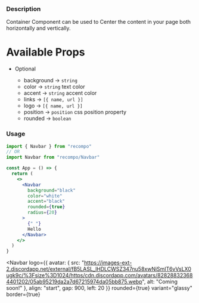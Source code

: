 
### Description

Container Component can be used to Center the content in your page both horizontally and vertically.

# Available Props

- Optional

  - background &rarr; `string`
  - color &rarr; `string` text color
  - accent &rarr; `string` accent color
  - links &rarr; `[{ name, url }]`
  - logo &rarr; `[{ name, url }]`
  - position &rarr; `position` css position property
  - rounded &rarr; `boolean`

### Usage

```jsx
import { Navbar } from "recompo"
// OR
import Navbar from "recompo/Navbar"

const App = () => {
  return (
    <>
      <Navbar
        background="black"
        color="white"
        accent="black"
        rounded={true}
        radius={20}
      >
        {" "}
        Hello
      </Navbar>
    </>
  )
}
```

<Navbar
  logo={{
    avatar: {
      src: "https://images-ext-2.discordapp.net/external/fB5LASL_lHDLCWSZ347nu58xwNiSmIT6vVsLX0ugk9c/%3Fsize%3D1024/https/cdn.discordapp.com/avatars/828288323684401202/05ab95219da2a7d67215974da05bb875.webp",
      alt: "Coming soon!"
    },
    align: "start",
    gap: 900,
    left: 20
  }}
  rounded={true}
  variant="glassy"
  border={true}
></Navbar>
